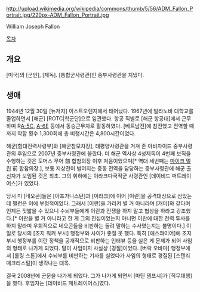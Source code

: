 http://upload.wikimedia.org/wikipedia/commons/thumb/5/56/ADM_Fallon_Portrait.jpg/220px-ADM_Fallon_Portrait.jpg

William Joseph Fallon

[[목차]]
== 개요 ==
[미국]의 [군인], [제독]. [통합군사령관]인 중부사령관을 지냈다.

== 생애 ==
1944년 12월 30일 [뉴저지] 이스트오렌지에서 태어났다. 1967년에 빌라노바 대학교를 졸업하면서 [해군] [ROTC|학군단]으로 임관했다. 항공 직별로 [해군 항공대]에서 근무하며 R[[A-5]]C, [[A-6]]E 등에서 동승근무자로 활동하였다. [베트남전]에 참전했고 전역할 때까지 착함 횟수 1,300회에 총 비행시간은 4,800시간이었다.

해군[함대전력사령부]와 [해군참모차장], 태평양사령관을 거쳐 존 아비자이드 중부사령관의 후임으로 2007년 중부사령관에 올랐다. 미 해군 역사상 4성제독이 4번째 보직을 수행하는 것은 토머스 무어 前 합참의장 이후 처음이었으며[* 역대 세번째는 [[마이크 멀린]] 前 합참의장.], 보통 지상전이 벌어지는 중동 전역을 담당하는 중부사령관에 해군 출신자가 보임된 것은 최초. 그의 휘하에는 이라크다국적군 사령관인 [데이비드 퍼트레이어스]가 있었다.

당시 미 [네오콘]들은 [아프가니스탄]과 [이라크]에 이어 [이란]을 공격대상으로 삼았는데 팰런은 이에 부정적이었다. 그래서 [이란]을 가리켜 별 거 아니라며 [개미]와 같다며 언제든 짓밟을 수 있으니 수뇌부들에게 이란과 전쟁을 하지 말고 협상을 하라고 강조했다.[* 이란을 별 거 아니라고 한 게 그의 진심이었는지 아니면 이란에 대한 전력 투사를 하지 말라며 우회적으로 네오콘들을 비판하는 돌려 말하는 수사였는지는 불명이다.] 이 일로 당시의 [조지 워커 부시] 행정부와 사이가 좋질 못 했다. 특히 [에스콰이어]에 조지 부시 행정부를 이란 정책을 공개적으로 비판하는 인터뷰 등을 실은 게 문제가 되어 사임의 형태로 나가게 되었다. 말이 사임이지 사실상 [경질]이었다. [버락 오바마] 행정부에서 [롤링 스톤]에서 수뇌부를 비판하는 기사를 실었다가 사임의 형태로 경질된 [스탠리 매크리스털]이 생각나는 대목.

결국 2008년에 군문을 나가게 되었다. 그가 나가게 되면서 [마틴 뎀프시]가 [직무대행]을 했다. 후임자는 [데이비드 페트레이어스]였다.
